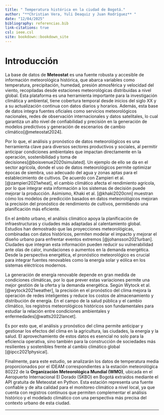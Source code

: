 ```yaml
---
title: " Temperatura histórica en la ciudad de Bogotá."
author: "**Christian Vera, Yuli Deaquiz y Juan Rodríguez** "
date: "12/04/2025"
bibliography: referencias.bib
link-citations: true
csl: ieee.csl
site: bookdown::bookdown_site
---
```



# Introducción

La base de datos de **Meteostat** es una fuente robusta y accesible de información meteorológica histórica, que abarca variables como temperatura, precipitación, humedad, presión atmosférica y velocidad del viento, recopiladas desde estaciones meteorológicas distribuidas a nivel global. Esta plataforma es una herramienta importante para la investigación climática y ambiental, tiene cobertura temporal desde inicios del siglo XX y a su actualización continua con datos diarios y horarios. Además, esta base de datos integra fuentes oficiales como servicios meteorológicos nacionales, redes de observación internacionales y datos satelitales, lo cual garantiza un alto nivel de confiabilidad y precisión en la generación de modelos predictivos y generación de escenarios de cambio climático[@meteostat2024].

Por lo que, el análisis y pronóstico de datos meteorológicos es una herramienta clave para diversos sectores productivos y sociales, al permitir anticipar condiciones ambientales que impactan directamente en la operación, sostenibilidad y toma de decisiones[@boisvenue2020simulated]. Un ejemplo de ello se da en el sector agrícola, donde el uso de datos meteorológicos permite optimizar épocas de siembra, uso adecuado del agua y zonas aptas para el establecimiento de cultivos. De acuerdo con Zampieri et al.[@zampieri2021wheat], el cambio climático afecta el rendimiento agrícola, por lo que integrar esta información a los sistemas de decisión puede mejorar la producción. Asimismo, Khaki et al. [@khaki2020cnn] muestran cómo los modelos de predicción basados en datos meteorológicos mejoran la precisión del pronóstico de rendimiento de cultivos, permitiendo una planificación más eficiente.

En el ámbito urbano, el análisis climático apoya la planificación de infraestructuras y ciudades más adaptadas al calentamiento global. Estudios han demostrado que las proyecciones meteorológicas, combinadas con datos históricos, permiten modelar el impacto y mejorar el diseño urbano para enfrentar eventos extremos [@johansson2021urban]. Ciudades que integran esta información pueden reducir su vulnerabilidad ante olas de calor, inundaciones o aumentos en la demanda energética. Desde la perspectiva energética, el pronóstico meteorológico es crucial para integrar fuentes renovables como la energía solar y eólica en los sistemas eléctricos modernos.

La generación de energía renovable depende en gran medida de condiciones climáticas, por lo que prever estas variaciones permite una mejor gestión de la oferta y la demanda energética. Según Wytock et al.[@wytock2021weather], la precisión en el pronóstico del clima mejora la operación de redes inteligentes y reduce los costos de almacenamiento y distribución de energía. En el campo de la salud pública y el cambio climático, los registros meteorológicos históricos son fundamentales para estudiar la relación entre condiciones ambientales y enfermedades[@watts2022lancet].

Es por esto que, el análisis y pronóstico del clima permite anticipar y gestionar los efectos del clima en la agricultura, las ciudades, la energía y la salud. El aprovechamiento de estos datos es esencial no solo para la eficiencia operativa, sino también para la construcción de sociedades más resilientes y sostenibles frente al cambio climático global [@ipcc2021physical].

Finalmente, para este estudio, se analizarán los datos de temperatura media proporcionados por el IDEAM correspondientes a la estación meteorológica 80222 de la **Organización Meteorológica Mundial (WMO)**, ubicada en el Aeropuerto Internacional El Dorado (SKBO) en Bogotá extraídos mediante el API gratuita de Meteostat en Python. Esta estación representa una fuente confiable y de alta calidad para el monitoreo climático a nivel local, ya que cuenta con registros continuos que permiten complementar el análisis histórico y el modelado climático con una perspectiva más precisa del contexto urbano de esta ciudad.

------------------------------------------------------------------------
